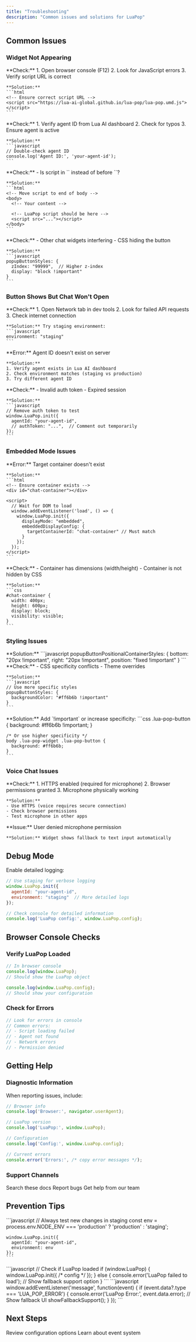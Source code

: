 ```yaml
---
title: "Troubleshooting"
description: "Common issues and solutions for LuaPop"
---
```


## Common Issues

### Widget Not Appearing

<AccordionGroup>
  <Accordion title="Script not loading">
    **Check:**
    1. Open browser console (F12)
    2. Look for JavaScript errors
    3. Verify script URL is correct
    
    **Solution:**
    ```html
    <!-- Ensure correct script URL -->
    <script src="https://lua-ai-global.github.io/lua-pop/lua-pop.umd.js"></script>
    ```
  </Accordion>

  <Accordion title="Agent ID incorrect">
    **Check:**
    1. Verify agent ID from Lua AI dashboard
    2. Check for typos
    3. Ensure agent is active
    
    **Solution:**
    ```javascript
    // Double-check agent ID
    console.log('Agent ID:', 'your-agent-id');
    ```
  </Accordion>

  <Accordion title="Script loads before DOM">
    **Check:**
    - Is script in `<head>` instead of before `</body>`?
    
    **Solution:**
    ```html
    <!-- Move script to end of body -->
    <body>
      <!-- Your content -->
      
      <!-- LuaPop script should be here -->
      <script src="..."></script>
    </body>
    ```
  </Accordion>

  <Accordion title="CSS conflicts">
    **Check:**
    - Other chat widgets interfering
    - CSS hiding the button
    
    **Solution:**
    ```javascript
    popupButtonStyles: {
      zIndex: "99999",  // Higher z-index
      display: "block !important"
    }
    ```
  </Accordion>
</AccordionGroup>

### Button Shows But Chat Won't Open

<AccordionGroup>
  <Accordion title="Network issues">
    **Check:**
    1. Open Network tab in dev tools
    2. Look for failed API requests
    3. Check internet connection
    
    **Solution:** Try staging environment:
    ```javascript
    environment: "staging"
    ```
  </Accordion>

  <Accordion title="Agent not found">
    **Error:** Agent ID doesn't exist on server
    
    **Solution:**
    1. Verify agent exists in Lua AI dashboard
    2. Check environment matches (staging vs production)
    3. Try different agent ID
  </Accordion>

  <Accordion title="Authentication errors">
    **Check:**
    - Invalid auth token
    - Expired session
    
    **Solution:**
    ```javascript
    // Remove auth token to test
    window.LuaPop.init({
      agentId: "your-agent-id",
      // authToken: "...",  // Comment out temporarily
    });
    ```
  </Accordion>
</AccordionGroup>

### Embedded Mode Issues

<AccordionGroup>
  <Accordion title="Container not found">
    **Error:** Target container doesn't exist
    
    **Solution:**
    ```html
    <!-- Ensure container exists -->
    <div id="chat-container"></div>
    
    <script>
      // Wait for DOM to load
      window.addEventListener('load', () => {
        window.LuaPop.init({
          displayMode: "embedded",
          embeddedDisplayConfig: {
            targetContainerId: "chat-container" // Must match
          }
        });
      });
    </script>
    ```
  </Accordion>

  <Accordion title="Chat not visible">
    **Check:**
    - Container has dimensions (width/height)
    - Container is not hidden by CSS
    
    **Solution:**
    ```css
    #chat-container {
      width: 400px;
      height: 600px;
      display: block;
      visibility: visible;
    }
    ```
  </Accordion>
</AccordionGroup>

### Styling Issues

<AccordionGroup>
  <Accordion title="Button in wrong position">
    **Solution:**
    ```javascript
    popupButtonPositionalContainerStyles: {
      bottom: "20px !important",
      right: "20px !important",
      position: "fixed !important"
    }
    ```
  </Accordion>

  <Accordion title="Colors not applying">
    **Check:**
    - CSS specificity conflicts
    - Theme overrides
    
    **Solution:**
    ```javascript
    // Use more specific styles
    popupButtonStyles: {
      backgroundColor: "#ff6b6b !important"
    }
    ```
  </Accordion>

  <Accordion title="Custom CSS not working">
    **Solution:** Add `!important` or increase specificity:
    ```css
    .lua-pop-button {
      background: #ff6b6b !important;
    }
    
    /* Or use higher specificity */
    body .lua-pop-widget .lua-pop-button {
      background: #ff6b6b;
    }
    ```
  </Accordion>
</AccordionGroup>

### Voice Chat Issues

<AccordionGroup>
  <Accordion title="Microphone not working">
    **Check:**
    1. HTTPS enabled (required for microphone)
    2. Browser permissions granted
    3. Microphone physically working
    
    **Solution:**
    - Use HTTPS (voice requires secure connection)
    - Check browser permissions
    - Test microphone in other apps
  </Accordion>

  <Accordion title="Permission denied">
    **Issue:** User denied microphone permission
    
    **Solution:** Widget shows fallback to text input automatically
  </Accordion>
</AccordionGroup>

## Debug Mode

Enable detailed logging:

```javascript
// Use staging for verbose logging
window.LuaPop.init({
  agentId: "your-agent-id",
  environment: "staging"  // More detailed logs
});

// Check console for detailed information
console.log('LuaPop config:', window.LuaPop.config);
```

## Browser Console Checks

### Verify LuaPop Loaded

```javascript
// In browser console
console.log(window.LuaPop);
// Should show the LuaPop object

console.log(window.LuaPop.config);
// Should show your configuration
```

### Check for Errors

```javascript
// Look for errors in console
// Common errors:
// - Script loading failed
// - Agent not found
// - Network errors
// - Permission denied
```

## Getting Help

### Diagnostic Information

When reporting issues, include:

```javascript
// Browser info
console.log('Browser:', navigator.userAgent);

// LuaPop version
console.log('LuaPop:', window.LuaPop);

// Configuration
console.log('Config:', window.LuaPop.config);

// Current errors
console.error('Errors:', /* copy error messages */);
```

### Support Channels

<CardGroup cols={3}>
  <Card title="Documentation" icon="book">
    Search these docs
  </Card>
  <Card title="GitHub Issues" icon="github" href="https://github.com/lua-ai-global/lua-web/issues">
    Report bugs
  </Card>
  <Card title="Email Support" icon="envelope" href="mailto:support@heylua.ai">
    Get help from our team
  </Card>
</CardGroup>

## Prevention Tips

<AccordionGroup>
  <Accordion title="Test in Staging First">
    ```javascript
    // Always test new changes in staging
    const env = process.env.NODE_ENV === 'production' 
      ? 'production' 
      : 'staging';
    
    window.LuaPop.init({
      agentId: "your-agent-id",
      environment: env
    });
    ```
  </Accordion>

  <Accordion title="Use Feature Detection">
    ```javascript
    // Check if LuaPop loaded
    if (window.LuaPop) {
      window.LuaPop.init({ /* config */ });
    } else {
      console.error('LuaPop failed to load');
      // Show fallback support option
    }
    ```
  </Accordion>

  <Accordion title="Handle Errors Gracefully">
    ```javascript
    window.addEventListener('message', function(event) {
      if (event.data?.type === 'LUA_POP_ERROR') {
        console.error('LuaPop Error:', event.data.error);
        // Show fallback UI
        showFallbackSupport();
      }
    });
    ```
  </Accordion>
</AccordionGroup>

## Next Steps

<CardGroup cols={2}>
  <Card title="Configuration" icon="cog" href="/chat-widget/configuration">
    Review configuration options
  </Card>
  <Card title="Events" icon="bolt" href="/chat-widget/events">
    Learn about event system
  </Card>
</CardGroup>

